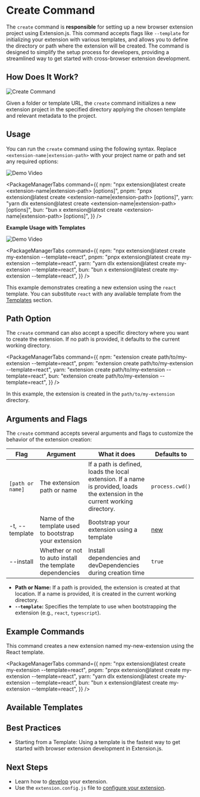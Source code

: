 
<AvatarImage icon="extension" />

# Create Command

The `create` command is **responsible** for setting up a new browser extension project using Extension.js.
This command accepts flags like `--template` for initializing your extension with various templates,
and allows you to define the directory or path where the extension will be created.
The command is designed to simplify the setup process for developers,
providing a streamlined way to get started with cross-browser extension development.

## How Does It Work?

![Create Command](https://github.com/user-attachments/assets/666c4f07-7303-4bdc-971f-9c3684adb06f)

Given a folder or template URL, the `create` command initializes a new extension project in the specified directory applying the chosen template and relevant metadata to the project.

## Usage

You can run the `create` command using the following syntax.
Replace `<extension-name|extension-path>` with your project name or path and set any required options:

![Demo Video](https://placehold.co/600x400)

<PackageManagerTabs
  command={{
    npm: "npx extension@latest create <extension-name|extension-path> [options]",
    pnpm: "pnpx extension@latest create <extension-name|extension-path> [options]",
    yarn: "yarn dlx extension@latest create <extension-name|extension-path> [options]",
    bun: "bun x extension@latest create <extension-name|extension-path> [options]",
  }}
/>

**Example Usage with Templates**

![Demo Video](https://placehold.co/600x400)

<PackageManagerTabs
  command={{
    npm: "npx extension@latest create my-extension --template=react",
    pnpm: "pnpx extension@latest create my-extension --template=react",
    yarn: "yarn dlx extension@latest create my-extension --template=react",
    bun: "bun x extension@latest create my-extension --template=react",
  }}
/>

This example demonstrates creating a new extension using the `react` template.
You can substitute `react` with any available template from the [Templates](../getting-started/templates) section.

## Path Option

The `create` command can also accept a specific directory where you want to create the extension.
If no path is provided, it defaults to the current working directory.

<PackageManagerTabs
  command={{
    npm: "extension create path/to/my-extension --template=react",
    pnpm: "extension create path/to/my-extension --template=react",
    yarn: "extension create path/to/my-extension --template=react",
    bun: "extension create path/to/my-extension --template=react",
  }}
/>

In this example, the extension is created in the `path/to/my-extension` directory.

## Arguments and Flags

The `create` command accepts several arguments and flags to customize the behavior of the extension creation:

| Flag             | Argument                                                 | What it does                                                                                                                  | Defaults to                                      |
| ---------------- | -------------------------------------------------------- | ----------------------------------------------------------------------------------------------------------------------------- | ------------------------------------------------ |
| `[path or name]` | The extension path or name                               | If a path is defined, loads the local extension. If a name is provided, loads the extension in the current working directory. | `process.cwd()`                                  |
| -t, --template   | Name of the template used to bootstrap your extension    | Bootstrap your extension using a template                                                                                     | [new](../getting-started/templates#template-new) |
| --install        | Whether or not to auto install the template dependencies | Install dependencies and devDependencies during creation time                                                                 | `true`                                           |

- **Path or Name:** If a path is provided, the extension is created at that location. If a name is provided, it is created in the current working directory.
- **`--template`:** Specifies the template to use when bootstrapping the extension (e.g., `react`, `typescript`).

## Example Commands

This command creates a new extension named my-new-extension using the React template.

<PackageManagerTabs
  command={{
    npm: "npx extension@latest create my-extension --template=react",
    pnpm: "pnpx extension@latest create my-extension --template=react",
    yarn: "yarn dlx extension@latest create my-extension --template=react",
    bun: "bun x extension@latest create my-extension --template=react",
  }}
/>

## Available Templates

<CarouselTemplates />

## Best Practices

- Starting from a Template: Using a template is the fastest way to get started with browser extension development in Extension.js.

## Next Steps

- Learn how to [develop](/docs/commands/dev) your extension.
- Use the `extension.config.js` file to [configure your extension](../features/extension-configuration.mdx).
